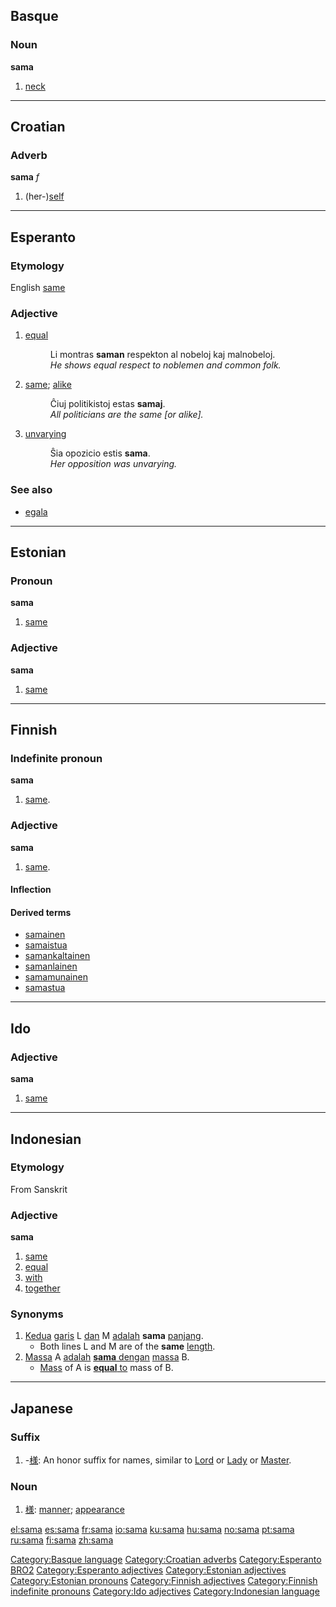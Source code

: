 {{see|-sama}}
==Basque==

===Noun===
'''sama'''

# [[neck]]

[[Category:Basque language]]

----

==Croatian==

===Adverb===
'''sama''' ''f''

# (her-)[[self]]

[[Category:Croatian adverbs]]

----

==Esperanto==

===Etymology===
English [[same]]

===Adjective===
{{eo-adj|sama}}

# [[equal]]
#: Li montras '''saman''' respekton al nobeloj kaj malnobeloj. 
#:'' He shows equal respect to noblemen and common folk.'' 
# [[same]]; [[alike]]
#: Ĉiuj politikistoj estas '''samaj'''.
#:'' All politicians are the same [or alike].''
# [[unvarying]]
#: Ŝia opozicio estis '''sama'''.
#: ''Her opposition was unvarying.''

===See also===
* [[egala]] 

[[Category:Esperanto BRO2]]
[[Category:Esperanto adjectives]]

----

==Estonian==

===Pronoun===
'''sama'''

# [[same]]

===Adjective===
'''sama'''

# [[same]]

[[Category:Estonian adjectives]]
[[Category:Estonian pronouns]]

----

==Finnish==

===Indefinite pronoun===
{{rfc-header|Indefinite pronoun}}
'''sama'''
# [[same]].

===Adjective===
'''sama'''

# [[same]].

====Inflection====
{{fi-decl-pron|1s=sama|2s=saman|3s=samaa|4s=sama, saman|5s=samassa|6s=samasta|7s=samaan|8s=samalla|9s=samalta|10s=samalle|11s=samana|12s=samaksi||14s=samatta||1p=samat|2p=samojen|3p=samoja|4p=samat|5p=samoissa|6p=samoista|7p=samoihin|8p=samoilla|9p=samoilta|10p=samoille|11p=samoina|12p=samoiksi|13p=[[samoin]]|14p=samoitta|15p=samoine-|a6s=[[samaten]]}}

====Derived terms====
*[[samainen]]
*[[samaistua]]
*[[samankaltainen]]
*[[samanlainen]]
*[[samamunainen]]
*[[samastua]]

[[Category:Finnish adjectives]]
[[Category:Finnish indefinite pronouns]]

----

==Ido==

===Adjective===
'''sama'''

# [[same]]

[[Category:Ido adjectives]]

----

==Indonesian==

===Etymology===
From Sanskrit

===Adjective===
'''sama'''

# [[same]]
# [[equal]]
# [[with]]
# [[together]]

===Synonyms===
# [[kedua|Kedua]] [[garis]] L [[dan]] M [[adalah]] '''sama''' [[panjang]].
#* Both lines L and M are of the '''same''' [[length]].
# [[massa|Massa]] A [[adalah]] <u>'''sama''' [[dengan]]</u> [[massa]] B.
#* [[mass|Mass]] of A is <u>'''equal''' to</u> mass of B.

[[Category:Indonesian language]]

----

==Japanese==

===Suffix===
{{ja-pos|r|suffix|hira=さま}}

# -[[様]]: An honor suffix for names, similar to [[Lord]] or [[Lady]] or [[Master]].

===Noun===
{{ja-noun|r|hira=さま}}

# [[様]]: [[manner]]; [[appearance]]

[[el:sama]]
[[es:sama]]
[[fr:sama]]
[[io:sama]]
[[ku:sama]]
[[hu:sama]]
[[no:sama]]
[[pt:sama]]
[[ru:sama]]
[[fi:sama]]
[[zh:sama]]